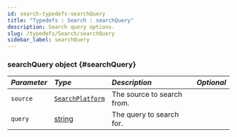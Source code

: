```yaml
---
id: search-typedefs-searchQuery
title: "Typedefs : Search : searchQuery"
description: Search query options.
slug: /typedefs/Search/searchQuery
sidebar_label: searchQuery
---
```



### searchQuery <span className="info badge">object</span> {#searchQuery}

| <i className="fa-solid fa-hashtag"/> Parameter | <i className="fa-solid fa-font"/> Type                                                            | <i className="fa-solid fa-list"/> Description | <i className="fa-solid fa-flask"/> Optional |
|:-----------------------------------------------|:--------------------------------------------------------------------------------------------------|:----------------------------------------------|:-------------------------------------------:|
| `source`                                       | [`SearchPlatform`](../../Enums/SearchPlatform.mdx)                                                | The source to search from.                    |     <i className="fa-solid fa-check"/>      |
| `query`                                        | [string](https://developer.mozilla.org/en-US/docs/Web/JavaScript/Reference/Global_Objects/String) | The query to search for.                      |     <i className="fa-solid fa-xmark"/>      |